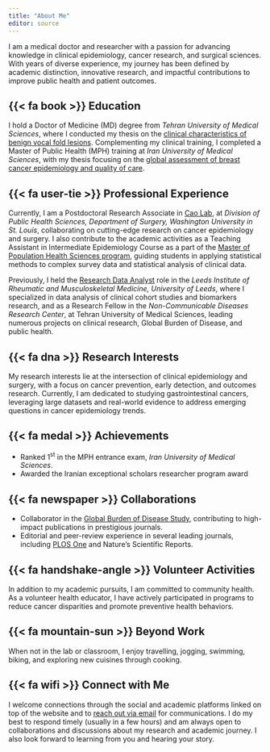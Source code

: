 ```yaml
---
title: "About Me"
editor: source
---
```


I am a medical doctor and researcher with a passion for advancing knowledge in clinical epidemiology, cancer research, and surgical sciences. With years of diverse experience, my journey has been defined by academic distinction, innovative research, and impactful contributions to improve public health and patient outcomes.

## {{< fa book >}} Education
I hold a Doctor of Medicine (MD) degree from *Tehran University of Medical Sciences*, where I conducted my thesis on the [clinical characteristics of benign vocal fold lesions](https://pubmed.ncbi.nlm.nih.gov/39971675/). Complementing my clinical training, I completed a Master of Public Health (MPH) training at *Iran University of Medical Sciences*, with my thesis focusing on the [global assessment of breast cancer epidemiology and quality of care](https://pubmed.ncbi.nlm.nih.gov/37124828/).

## {{< fa user-tie >}} Professional Experience
Currently, I am a Postdoctoral Research Associate in [Cao Lab](https://caolab.wustl.edu/), at *Division of Public Health Sciences, Department of Surgery, Washington University in St. Louis*, collaborating on cutting-edge research on cancer epidemiology and surgery. I also contribute to the academic activities as a Teaching Assistant in Intermediate Epidemiology Course as a part of the [Master of Population Health Sciences program](https://mphs.wustl.edu/), guiding students in applying statistical methods to complex survey data and statistical analysis of clinical data.

Previously, I held the [Research Data Analyst](https://medicinehealth.leeds.ac.uk/staff/11892/dr-sina-azadnajafabad?preview=1) role in the *Leeds Institute of Rheumatic and Musculoskeletal Medicine, University of Leeds*, where I specialized in data analysis of clinical cohort studies and biomarkers research, and as a Research Fellow in the *Non-Communicable Diseases Research Center*, at Tehran University of Medical Sciences, leading numerous projects on clinical research, Global Burden of Disease, and public health.

## {{< fa dna >}} Research Interests
My research interests lie at the intersection of clinical epidemiology and surgery, with a focus on cancer prevention, early detection, and outcomes research. Currently, I am dedicated to studying gastrointestinal cancers, leveraging large datasets and real-world evidence to address emerging questions in cancer epidemiology trends.

## {{< fa medal >}} Achievements
* Ranked 1^st^ in the MPH entrance exam, *Iran University of Medical Sciences*.
* Awarded the Iranian exceptional scholars researcher program award

## {{< fa newspaper >}} Collaborations
* Collaborator in the [Global Burden of Disease Study](https://www.healthdata.org/research-analysis/gbd), contributing to high-impact publications in prestigious journals.
* Editorial and peer-review experience in several leading journals, including [PLOS One](https://journals.plos.org/plosone/search?resultsPerPage=60&unformattedQuery=editor%3A%22Sina%20Azadnajafabad%22&q=editor%3A%22Sina%20Azadnajafabad%22&sortOrder=DATE_NEWEST_FIRST&page=1) and Nature’s Scientific Reports.

## {{< fa handshake-angle >}} Volunteer Activities
In addition to my academic pursuits, I am committed to community health. As a volunteer health educator, I have actively participated in programs to reduce cancer disparities and promote preventive health behaviors.


## {{< fa mountain-sun >}} Beyond Work
When not in the lab or classroom, I enjoy travelling, jogging, swimming, biking, and exploring new cuisines through cooking.

## {{< fa wifi >}} Connect with Me
I welcome connections through the social and academic platforms linked on top of the website and to [reach out via email](mailto:sina.azad.u@gmail.com) for communications. I do my best to respond timely (usually in a few hours) and am always open to collaborations and discussions about my research and academic journey. I also look forward to learning from you and hearing your story.